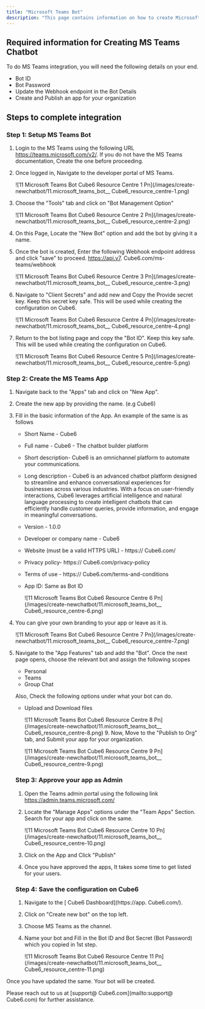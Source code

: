```yaml
---
title: "Microsoft Teams Bot"
description: "This page contains information on how to create Microsoft teams, bot on Microsoft developer panel."
---
```


## **Required information for Creating MS Teams Chatbot**

To do MS Teams integration, you will need the following details on your end.

- Bot ID
- Bot Password
- Update the Webhook endpoint in the Bot Details
- Create and Publish an app for your organization

## **Steps to complete integration**

### **Step 1: Setup MS Teams Bot**

1. Login to the MS Teams using the following URL https://teams.microsoft.com/v2/. If you do not have the MS Teams documentation, Create the one before proceeding.
2. Once logged in, Navigate to the developer portal of MS Teams.

   ![11 Microsoft Teams Bot  Cube6 Resource Centre 1 Pn](/images/create-newchatbot/11.microsoft_teams_bot__ Cube6_resource_centre-1.png)
3. Choose the "Tools" tab and click on "Bot Management Option"

   ![11 Microsoft Teams Bot  Cube6 Resource Centre 2 Pn](/images/create-newchatbot/11.microsoft_teams_bot__ Cube6_resource_centre-2.png)
4. On this Page, Locate the "New Bot" option and add the bot by giving it a name.
5. Once the bot is created, Enter the following Webhook endpoint address and click "save" to proceed. https://api.v7. Cube6.com/ms-teams/webhook

   ![11 Microsoft Teams Bot  Cube6 Resource Centre 3 Pn](/images/create-newchatbot/11.microsoft_teams_bot__ Cube6_resource_centre-3.png)
6. Navigate to "Client Secrets" and add new and Copy the Provide secret key. Keep this secret key safe. This will be used while creating the configuration on  Cube6.

   ![11 Microsoft Teams Bot  Cube6 Resource Centre 4 Pn](/images/create-newchatbot/11.microsoft_teams_bot__ Cube6_resource_centre-4.png)
7. Return to the bot listing page and copy the "Bot ID". Keep this key safe. This will be used while creating the configuration on  Cube6.

   ![11 Microsoft Teams Bot  Cube6 Resource Centre 5 Pn](/images/create-newchatbot/11.microsoft_teams_bot__ Cube6_resource_centre-5.png)

### **Step 2: Create the MS Teams App**

1. Navigate back to the "Apps" tab and click on "New App".
2. Create the new app by providing the name. (e.g  Cube6)
3. Fill in the basic information of the App.   An example of the same is as follows
   - Short Name -  Cube6
   - Full name -  Cube6 - The chatbot builder platform
   - Short description-  Cube6 is an omnichannel platform to automate your communications.
   - Long description -  Cube6 is an advanced chatbot platform designed to streamline and enhance conversational experiences for businesses across various industries. With a focus on user-friendly interactions,  Cube6 leverages artificial intelligence and natural language processing to create intelligent chatbots that can efficiently handle customer queries, provide information, and engage in meaningful conversations.
   - Version - 1.0.0
   - Developer or company name -  Cube6
   - Website (must be a valid HTTPS URL) - https:// Cube6.com/
   - Privacy policy- https:// Cube6.com/privacy-policy
   - Terms of use - https:// Cube6.com/terms-and-conditions
   - App ID: Same as Bot ID

     ![11 Microsoft Teams Bot  Cube6 Resource Centre 6 Pn](/images/create-newchatbot/11.microsoft_teams_bot__ Cube6_resource_centre-6.png)
4. You can give your own branding to your app or leave as it is.

   ![11 Microsoft Teams Bot  Cube6 Resource Centre 7 Pn](/images/create-newchatbot/11.microsoft_teams_bot__ Cube6_resource_centre-7.png)
5. Navigate to the "App Features" tab and add the "Bot". Once the next page opens, choose the relevant bot and assign the following scopes
   - Personal
   - Teams
   - Group Chat

   Also, Check the following options under what your bot can do.
   - Upload and Download files

     ![11 Microsoft Teams Bot  Cube6 Resource Centre 8 Pn](/images/create-newchatbot/11.microsoft_teams_bot__ Cube6_resource_centre-8.png)
     9. Now, Move to the "Publish to Org" tab, and Submit your app for your organization.

        ![11 Microsoft Teams Bot  Cube6 Resource Centre 9 Pn](/images/create-newchatbot/11.microsoft_teams_bot__ Cube6_resource_centre-9.png)

   ### **Step 3: Approve your app as Admin**
   1. Open the Teams admin portal using the following link https://admin.teams.microsoft.com/
   2. Locate the "Manage Apps" options under the "Team Apps" Section. Search for your app and click on the same.

      ![11 Microsoft Teams Bot  Cube6 Resource Centre 10 Pn](/images/create-newchatbot/11.microsoft_teams_bot__ Cube6_resource_centre-10.png)
   3. Click on the App and Click "Publish"
   4. Once you have approved the apps, It takes some time to get listed for your users.

   ### **Step 4: Save the configuration on  Cube6**
   1. Navigate to the [ Cube6 Dashboard](https://app. Cube6.com/).
   2. Click on "Create new bot" on the top left.
   3. Choose MS Teams as the channel.
   4. Name your bot and Fill in the Bot ID and Bot Secret (Bot Password) which you copied in 1st step.

      ![11 Microsoft Teams Bot  Cube6 Resource Centre 11 Pn](/images/create-newchatbot/11.microsoft_teams_bot__ Cube6_resource_centre-11.png)

Once you have updated the same. Your bot will be created.

Please reach out to us at [support@ Cube6.com](mailto:support@ Cube6.com) for further assistance.